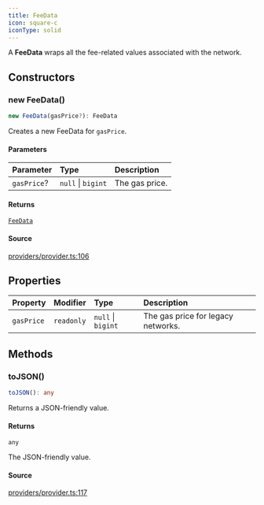 ```yaml
---
title: FeeData
icon: square-c
iconType: solid
---
```


A **FeeData** wraps all the fee-related values associated with the network.

## Constructors

### new FeeData()

```ts
new FeeData(gasPrice?): FeeData
```

Creates a new FeeData for `gasPrice`.

#### Parameters

| Parameter | Type | Description |
| :------ | :------ | :------ |
| `gasPrice`? | `null` \| `bigint` | The gas price. |

#### Returns

[`FeeData`](/sdk/content/classes/FeeData)

#### Source

[providers/provider.ts:106](https://github.com/dominant-strategies/quais.js/blob/9e7ebe974131dcdad3a534a98991f30db89b4403/src/providers/provider.ts#L106)

## Properties

| Property | Modifier | Type | Description |
| :------ | :------ | :------ | :------ |
| `gasPrice` | `readonly` | `null` \| `bigint` | The gas price for legacy networks. |

## Methods

### toJSON()

```ts
toJSON(): any
```

Returns a JSON-friendly value.

#### Returns

`any`

The JSON-friendly value.

#### Source

[providers/provider.ts:117](https://github.com/dominant-strategies/quais.js/blob/9e7ebe974131dcdad3a534a98991f30db89b4403/src/providers/provider.ts#L117)
